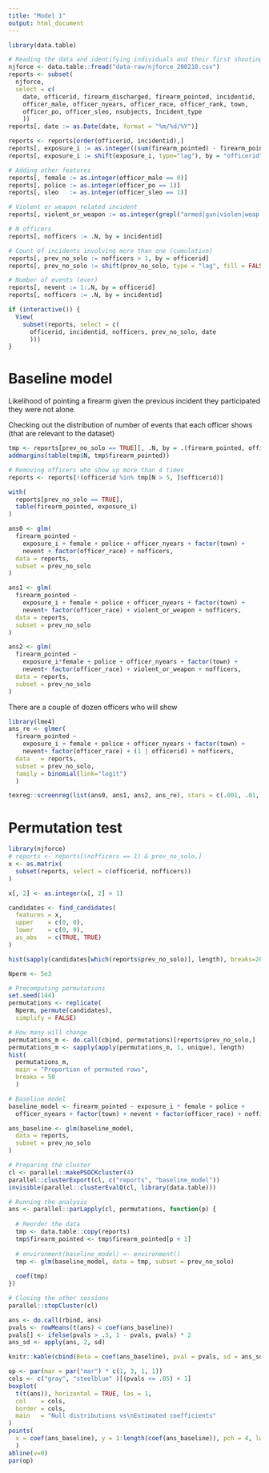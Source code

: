 ```yaml
---
title: "Model 1"
output: html_document
---
```


```r
library(data.table)

# Reading the data and identifying individuals and their first shooting event
njforce <- data.table::fread("data-raw/njforce_200210.csv")
reports <- subset(
  njforce,
  select = c(
    date, officerid, firearm_discharged, firearm_pointed, incidentid,
    officer_male, officer_nyears, officer_race, officer_rank, town,
    officer_po, officer_sleo, nsubjects, Incident_type
    ))
reports[, date := as.Date(date, format = "%m/%d/%Y")]
```


```r
reports <- reports[order(officerid, incidentid),]
reports[, exposure_i := as.integer((sum(firearm_pointed) - firearm_pointed) > 0), by = "incidentid"]
reports[, exposure_i := shift(exposure_i, type="lag"), by = "officerid"]
```

```r
# Adding other features
reports[, female := as.integer(officer_male == 0)]
reports[, police := as.integer(officer_po == 1)]
reports[, sleo   := as.integer(officer_sleo == 1)]

# Violent or weapon related incident
reports[, violent_or_weapon := as.integer(grepl("armed|gun|violen|weap|shoot|knife", Incident_type))]

# N officers 
reports[, nofficers := .N, by = incidentid]

# Count of incidents involving more than one (cumulative)
reports[, prev_no_solo := nofficers > 1, by = officerid]
reports[, prev_no_solo := shift(prev_no_solo, type = "lag", fill = FALSE), by = officerid]

# Number of events (ever)
reports[, nevent := 1:.N, by = officerid]
reports[, nofficers := .N, by = incidentid]

if (interactive()) {
  View(
    subset(reports, select = c(
      officerid, incidentid, nofficers, prev_no_solo, date
      )))
}
```


# Baseline model

Likelihood of pointing a firearm given the previous incident they participated they were not alone.

Checking out the distribution of number of events that each officer shows (that are relevant to the dataset)

```r
tmp <- reports[prev_no_solo == TRUE][, .N, by = .(firearm_pointed, officerid)]
addmargins(table(tmp$N, tmp$firearm_pointed))

# Removing officers who show up more than 4 times
reports <- reports[!(officerid %in% tmp[N > 5, ]$officerid)]
```

```r
with(
  reports[prev_no_solo == TRUE],
  table(firearm_pointed, exposure_i)
)
```


```r
ans0 <- glm(
  firearm_pointed ~ 
    exposure_i + female + police + officer_nyears + factor(town) +
    nevent + factor(officer_race) + nofficers,
  data = reports,
  subset = prev_no_solo
)

ans1 <- glm(
  firearm_pointed ~ 
    exposure_i + female + police + officer_nyears + factor(town) +
    nevent+ factor(officer_race) + violent_or_weapon + nofficers,
  data = reports,
  subset = prev_no_solo
)

ans2 <- glm(
  firearm_pointed ~ 
    exposure_i*female + police + officer_nyears + factor(town) +
    nevent+ factor(officer_race) + violent_or_weapon + nofficers,
  data = reports,
  subset = prev_no_solo
)
```



There are a couple of dozen officers who will show

```r
library(lme4)
ans_re <- glmer(
  firearm_pointed ~ 
    exposure_i + female + police + officer_nyears + factor(town) +
    nevent+ factor(officer_race) + (1 | officerid) + nofficers,
  data   = reports,
  subset = prev_no_solo,
  family = binomial(link="logit")
  )
```


```r
texreg::screenreg(list(ans0, ans1, ans2, ans_re), stars = c(.001, .01, .05, .1))
```

# Permutation test

```r
library(njforce)
# reports <- reports[(nofficers == 1) & prev_no_solo,]
x <- as.matrix(
  subset(reports, select = c(officerid, nofficers))
)

x[, 2] <- as.integer(x[, 2] > 1)

candidates <- find_candidates(
  features = x,
  upper    = c(0, 0),
  lower    = c(0, 0),
  as_abs   = c(TRUE, TRUE)
)

hist(sapply(candidates[which(reports$prev_no_solo)], length), breaks=200)
```

```r
Nperm <- 5e3

# Precomputing permutations
set.seed(144)
permutations <- replicate(
  Nperm, permute(candidates),
  simplify = FALSE)

# How many will change
permutations_m <- do.call(cbind, permutations)[reports$prev_no_solo,]
permutations_m <- sapply(apply(permutations_m, 1, unique), length)
hist(
  permutations_m,
  main = "Proportion of permuted rows",
  breaks = 50
  )
```

```r
# Baseline model
baseline_model <- firearm_pointed ~ exposure_i * female + police +
  officer_nyears + factor(town) + nevent + factor(officer_race) + nofficers

ans_baseline <- glm(baseline_model,
  data = reports,
  subset = prev_no_solo
)

# Preparing the cluster
cl <- parallel::makePSOCKcluster(4)
parallel::clusterExport(cl, c("reports", "baseline_model"))
invisible(parallel::clusterEvalQ(cl, library(data.table)))

# Running the analysis
ans <- parallel::parLapply(cl, permutations, function(p) {
  
  # Reorder the data
  tmp <- data.table::copy(reports)
  tmp$firearm_pointed <- tmp$firearm_pointed[p + 1]
  
  # environment(baseline_model) <- environment()
  tmp <- glm(baseline_model, data = tmp, subset = prev_no_solo)
  
  coef(tmp)
})

# Closing the other sessions
parallel::stopCluster(cl)
```


```r
ans <- do.call(rbind, ans)
pvals <- rowMeans(t(ans) < coef(ans_baseline))
pvals[] <- ifelse(pvals > .5, 1 - pvals, pvals) * 2
ans_sd <- apply(ans, 2, sd)

knitr::kable(cbind(Beta = coef(ans_baseline), pval = pvals, sd = ans_sd), digits = 4)
```

```r
op <- par(mar = par("mar") * c(1, 3, 1, 1))
cols <- c("gray", "steelblue" )[(pvals <= .05) + 1]
boxplot(
  t(t(ans)), horizontal = TRUE, las = 1,
  col    = cols,
  border = cols,
  main   = "Null distributions vs\nEstimated coefficients"
)
points(
  x = coef(ans_baseline), y = 1:length(coef(ans_baseline)), pch = 4, lwd=2, col="tomato"
  )
abline(v=0)
par(op)
```



